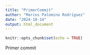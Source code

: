 ```yaml
---
title: "PrimerCommit"
author: "Marcos Palomino Rodríguez"
date: "2024-10-14"
output: html_document
---
```


```r
knitr::opts_chunk$set(echo = TRUE)
```
Primer commit